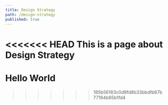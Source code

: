 ```yaml
---
title: Design Strategy
path: /design-strategy
published: true
---
```


<<<<<<< HEAD
This is a page about Design Strategy
=======
# Hello World
>>>>>>> 185b56183c0d9fd8b33bbdfb67b77164b65b1fd4
